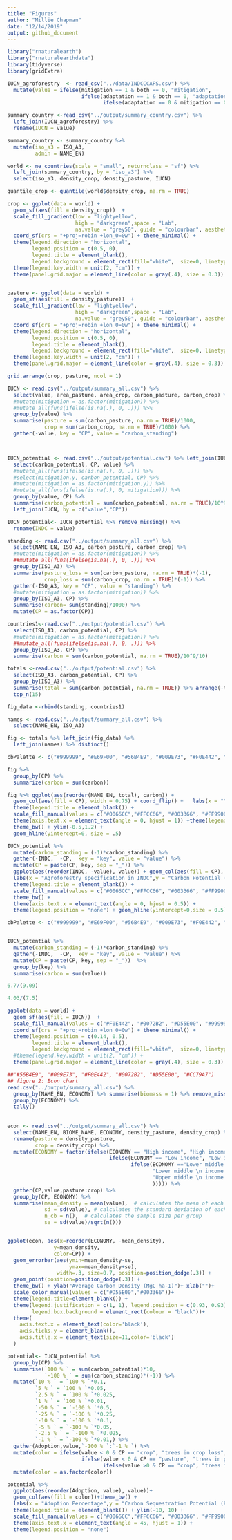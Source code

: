 ```yaml
---
title: "Figures"
author: "Millie Chapman"
date: "12/14/2019"
output: github_document
---
```

```r
library("rnaturalearth")
library("rnaturalearthdata")
library(tidyverse)
library(gridExtra)
```

```r
IUCN_agroforestry  <- read_csv("../data/INDCCCAFS.csv") %>%
  mutate(value = ifelse(mitigation == 1 & both == 0, "mitigation", 
                        ifelse(adaptation == 1 & both == 0, "adaptation", 
                               ifelse(adaptation == 0 & mitigation == 0, "none", "both"))))

summary_country <-read_csv("../output/summary_country.csv") %>%
  left_join(IUCN_agroforestry) %>%
  rename(IUCN = value)

summary_country <- summary_country %>%
  mutate(iso_a3 = ISO_A3,
         admin = NAME_EN) 

world <- ne_countries(scale = "small", returnclass = "sf") %>%
  left_join(summary_country, by = "iso_a3") %>%
  select(iso_a3, density_crop, density_pasture, IUCN) 

quantile_crop <- quantile(world$density_crop, na.rm = TRUE)
```

```r
crop <- ggplot(data = world) +
  geom_sf(aes(fill = density_crop))  +
  scale_fill_gradient(low = "lightyellow",
                      high = "darkgreen",space = "Lab",
                      na.value = "grey50", guide = "colourbar", aesthetics = "fill") +
  coord_sf(crs = "+proj=robin +lon_0=0w") + theme_minimal() + 
  theme(legend.direction = "horizontal", 
        legend.position = c(0.5, 0),
        legend.title = element_blank(),
        legend.background = element_rect(fill="white",  size=0, linetype="dotted")) +
  theme(legend.key.width = unit(2, "cm")) +
  theme(panel.grid.major = element_line(color = gray(.4), size = 0.3))


pasture <- ggplot(data = world) +
  geom_sf(aes(fill = density_pasture))  +
  scale_fill_gradient(low = "lightyellow",
                      high = "darkgreen",space = "Lab",
                      na.value = "grey50", guide = "colourbar", aesthetics = "fill") +
  coord_sf(crs = "+proj=robin +lon_0=0w") + theme_minimal() + 
  theme(legend.direction = "horizontal", 
        legend.position = c(0.5, 0),
        legend.title = element_blank(),
        legend.background = element_rect(fill="white",  size=0, linetype="dotted")) +
  theme(legend.key.width = unit(2, "cm")) +
  theme(panel.grid.major = element_line(color = gray(.4), size = 0.3))

grid.arrange(crop, pasture, ncol = 1)
```



```r
IUCN <- read.csv("../output/summary_all.csv") %>%
  select(value, area_pasture, area_crop, carbon_pasture, carbon_crop) %>%
  #mutate(mitigation = as.factor(mitigation)) %>%
  #mutate_all(funs(ifelse(is.na(.), 0, .))) %>%
  group_by(value) %>%
  summarise(pasture = sum(carbon_pasture, na.rm = TRUE)/1000,
            crop = sum(carbon_crop, na.rm = TRUE)/1000) %>%
  gather(-value, key = "CP", value = "carbon_standing")



IUCN_potential <- read.csv("../output/potential.csv") %>% left_join(IUCN_agroforestry, by = c("ISO_A3")) %>%
  select(carbon_potential, CP, value) %>%
  #mutate_all(funs(ifelse(is.na(.), 0, .))) %>%
  #select(mitigation.y, carbon_potential, CP) %>%
  #mutate(mitigation = as.factor(mitigation.y)) %>%
  #mutate_all(funs(ifelse(is.na(.), 0, mitigation))) %>%
  group_by(value, CP) %>%
  summarise(carbon_potential = sum(carbon_potential, na.rm = TRUE)/10^9/10) %>%
  left_join(IUCN, by = c("value","CP"))
```


```r
IUCN_potential<- IUCN_potential %>% remove_missing() %>%
  rename(INDC = value)
```



```r
standing <- read.csv("../output/summary_all.csv") %>%
  select(NAME_EN, ISO_A3, carbon_pasture, carbon_crop) %>%
  #mutate(mitigation = as.factor(mitigation)) %>%
  ##mutate_all(funs(ifelse(is.na(.), 0, .))) %>%
  group_by(ISO_A3) %>%
  summarise(pasture_loss = sum(carbon_pasture, na.rm = TRUE)*(-1),
            crop_loss = sum(carbon_crop, na.rm = TRUE)*(-1)) %>%
  gather(-ISO_A3, key = "CP", value = "standing") %>%
  #mutate(mitigation = as.factor(mitigation)) %>%
  group_by(ISO_A3, CP) %>%
  summarise(carbon= sum(standing)/1000) %>%
  mutate(CP = as.factor(CP))
```

```r
countries1<-read.csv("../output/potential.csv") %>%
  select(ISO_A3, carbon_potential, CP) %>%
  #mutate(mitigation = as.factor(mitigation)) %>%
  ##mutate_all(funs(ifelse(is.na(.), 0, .))) %>%
  group_by(ISO_A3, CP) %>%
  summarise(carbon = sum(carbon_potential, na.rm = TRUE)/10^9/10)

totals <-read.csv("../output/potential.csv") %>%
  select(ISO_A3, carbon_potential, CP) %>%
  group_by(ISO_A3) %>%
  summarise(total = sum(carbon_potential, na.rm = TRUE)) %>% arrange(-total) %>%
  top_n(15) 

fig_data <-rbind(standing, countries1)

names <- read.csv("../output/summary_all.csv") %>%
  select(NAME_EN, ISO_A3)

fig <- totals %>% left_join(fig_data) %>%
  left_join(names) %>% distinct()

```


```r
cbPalette <- c("#999999", "#E69F00", "#56B4E9", "#009E73", "#F0E442", "#0072B2", "#D55E00", "#CC79A7")

fig %>%
  group_by(CP) %>%
  summarize(carbon = sum(carbon))

fig %>% ggplot(aes(reorder(NAME_EN, total), carbon)) +
  geom_col(aes(fill = CP), width = 0.75) + coord_flip() +   labs(x = "",y = "Carbon Potential (PgC)", sep = "")+
  theme(legend.title = element_blank()) +
  scale_fill_manual(values = c("#0066CC","#FFCC66", "#003366", "#FF9900")) +
  theme(axis.text.x = element_text(angle = 0, hjust = 1)) +theme(legend.position = "none") +
  theme_bw() + ylim(-0.5,1.2) +
  geom_hline(yintercept=0, size = .5)

```

```r
IUCN_potential %>%
  mutate(carbon_standing = (-1)*carbon_standing) %>%
  gather(-INDC,  -CP,  key = "key", value = "value") %>%
  mutate(CP = paste(CP, key, sep = "_")) %>%
  ggplot(aes(reorder(INDC, -value), value)) + geom_col(aes(fill = CP), width=.75) + ylim(-7,9) +
  labs(x = "Agroforestry specification in INDC",y = "Carbon Potential (PgC)", sep = "")+
  theme(legend.title = element_blank()) +
  scale_fill_manual(values = c("#0066CC","#FFCC66", "#003366", "#FF9900")) +
  theme_bw() +
  theme(axis.text.x = element_text(angle = 0, hjust = 0.5)) +   
  theme(legend.position = "none") + geom_hline(yintercept=0,size = 0.5)

cbPalette <- c("#999999", "#E69F00", "#56B4E9", "#009E73", "#F0E442", "#0072B2", "#D55E00", "#CC79A7")


IUCN_potential %>%
  mutate(carbon_standing = (-1)*carbon_standing) %>%
  gather(-INDC,  -CP,  key = "key", value = "value") %>%
  mutate(CP = paste(CP, key, sep = "_"))  %>%
  group_by(key) %>%
  summarise(carbon = sum(value))

6.7/(9.09)

4.03/(7.5)
```

```r
ggplot(data = world) +
  geom_sf(aes(fill = IUCN))  +
  scale_fill_manual(values = c("#F0E442", "#0072B2", "#D55E00", "#999999")) +
  coord_sf(crs = "+proj=robin +lon_0=0w") + theme_minimal() + 
  theme(legend.position = c(0.14, 0.5),
        legend.title = element_blank(),
        legend.background = element_rect(fill="white",  size=0, linetype="dotted")) +
  #theme(legend.key.width = unit(2, "cm")) +
  theme(panel.grid.major = element_line(color = gray(.4), size = 0.3))

```

```r
##"#56B4E9", "#009E73", "#F0E442", "#0072B2", "#D55E00", "#CC79A7")
## figure 2: Econ chart
read.csv("../output/summary_all.csv") %>%
  group_by(NAME_EN, ECONOMY) %>% summarise(biomass = 1) %>% remove_missing() %>%
  group_by(ECONOMY) %>%
  tally()
         
         
econ <- read.csv("../output/summary_all.csv") %>%
  select(NAME_EN, BIOME_NAME, ECONOMY, density_pasture, density_crop) %>% drop_na() %>%
  rename(pasture = density_pasture,
         crop = density_crop) %>%
  mutate(ECONOMY = factor(ifelse(ECONOMY == "High income", "High income \n (n=67)", 
                                 ifelse(ECONOMY == "Low income", "Low income \n (n=34)",
                                        ifelse(ECONOMY =="Lower middle income", 
                                               "Lower middle \n income \n (n =43)",
                                               "Upper middle \n income \n (n=48)"
                                               ))))) %>%
  gather(CP,value,pasture:crop) %>%
  group_by(CP, ECONOMY) %>% 
  summarise(mean_density = mean(value),  # calculates the mean of each group
            sd = sd(value), # calculates the standard deviation of each group
            n_cb = n(),  # calculates the sample size per group
            se = sd(value)/sqrt(n()))


ggplot(econ, aes(x=reorder(ECONOMY, -mean_density), 
               y=mean_density, 
               color=CP)) + 
  geom_errorbar(aes(ymin=mean_density-se, 
                    ymax=mean_density+se), 
                width=.3, size=0.7, position=position_dodge(.3)) +
  geom_point(position=position_dodge(.3)) +
  theme_bw() + ylab("Average Carbon Density (MgC ha-1)")+ xlab("")+
  scale_color_manual(values = c("#D55E00","#003366"))+
  theme(legend.title=element_blank()) +
  theme(legend.justification = c(1, 1), legend.position = c(0.93, 0.93),
        legend.box.background = element_rect(colour = "black"))+
  theme( 
    axis.text.x = element_text(color='black'),
    axis.ticks.y = element_blank(),
    axis.title.x = element_text(size=11,color='black')
  )
```


```r
potential<- IUCN_potential %>%
  group_by(CP) %>% 
  summarise(`100 % ` = sum(carbon_potential)*10,
            `-100 % ` = sum(carbon_standing)*(-1)) %>%
  mutate(`10 % ` = `100 % `*0.1,
         `5 % ` = `100 % `*0.05,
         `2.5 % ` = `100 % `*0.025,
         `1 % ` = `100 % `*0.01,
         `-50 % ` = `-100 % `*0.5,
         `-25 % ` = `-100 % `*0.25,
         `-10 % ` = `-100 % `*0.1,
         `-5 % ` = `-100 % `*0.05,
         `-2.5 % ` = `-100 % `*0.025,
         `-1 % ` = `-100 % `*0.01,) %>%
  gather(Adoption,value,`-100 % `:`-1 % `) %>%
  mutate(color = ifelse(value < 0 & CP == "crop", "trees in crop loss",
                        ifelse(value < 0 & CP == "pasture", "trees in pasture loss",
                               ifelse(value >0 & CP == "crop", "trees in crop gain", "trees in pasture gain"))))%>%
  mutate(color = as.factor(color))

potential %>% 
  ggplot(aes(reorder(Adoption, value), value))+
  geom_col(aes(fill = color))+theme_bw() +
  labs(x = "Adoption Percentage",y = "Carbon Sequestration Potential (PgC)", sep = "")+
  theme(legend.title = element_blank()) + ylim(-10, 10) +
  scale_fill_manual(values = c("#0066CC","#FFCC66", "#003366", "#FF9900")) +
  theme(axis.text.x = element_text(angle = 45, hjust = 1)) +  
  theme(legend.position = "none")

```

